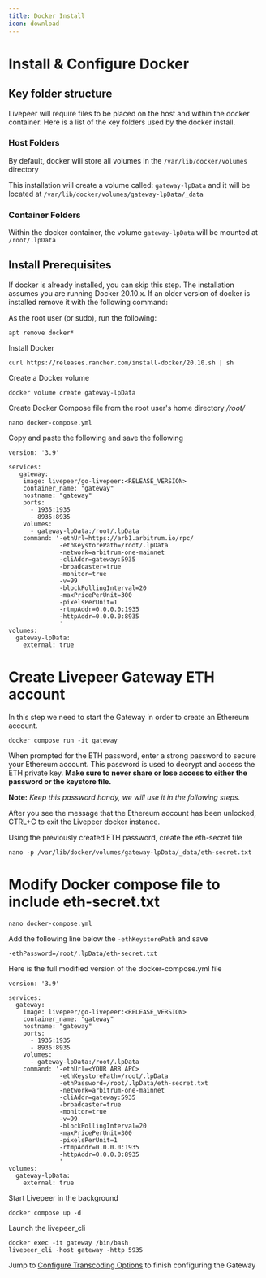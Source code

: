 ```yaml
---
title: Docker Install
icon: download
---
```


# Install & Configure Docker

## Key folder structure

Livepeer will require files to be placed on the host and within the docker
container. Here is a list of the key folders used by the docker install.

### Host Folders

By default, docker will store all volumes in the `/var/lib/docker/volumes`
directory

This installation will create a volume called: `gateway-lpData` and it will
be located at `/var/lib/docker/volumes/gateway-lpData/_data`

### Container Folders

Within the docker container, the volume `gateway-lpData` will be mounted at
`/root/.lpData`

## Install Prerequisites

If docker is already installed, you can skip this step. The installation assumes
you are running Docker 20.10.x. If an older version of docker is installed
remove it with the following command:

As the root user (or sudo), run the following:

```
apt remove docker*
```

Install Docker

```
curl https://releases.rancher.com/install-docker/20.10.sh | sh
```

Create a Docker volume

```
docker volume create gateway-lpData
```

Create Docker Compose file from the root user's home directory _/root/_

```
nano docker-compose.yml
```

Copy and paste the following and save the following

```
version: '3.9'

services:
   gateway:
    image: livepeer/go-livepeer:<RELEASE_VERSION>
    container_name: "gateway"
    hostname: "gateway"
    ports:
      - 1935:1935
      - 8935:8935
    volumes:
      - gateway-lpData:/root/.lpData
    command: '-ethUrl=https://arb1.arbitrum.io/rpc/
              -ethKeystorePath=/root/.lpData
              -network=arbitrum-one-mainnet
              -cliAddr=gateway:5935
              -broadcaster=true
              -monitor=true
              -v=99
              -blockPollingInterval=20
              -maxPricePerUnit=300
              -pixelsPerUnit=1
              -rtmpAddr=0.0.0.0:1935
              -httpAddr=0.0.0.0:8935
              '
volumes:
  gateway-lpData:
    external: true
```

# Create Livepeer Gateway ETH account

In this step we need to start the Gateway in order to create an Ethereum
account.

```
docker compose run -it gateway
```

When prompted for the ETH password, enter a strong password to secure your
Ethereum account. This password is used to decrypt and access the ETH private
key. **Make sure to never share or lose access to either the password or the
keystore file.**

**Note:** _Keep this password handy, we will use it in the following steps._

After you see the message that the Ethereum account has been unlocked, CTRL+C to
exit the Livepeer docker instance.

Using the previously created ETH password, create the eth-secret file

```
nano -p /var/lib/docker/volumes/gateway-lpData/_data/eth-secret.txt
```

# Modify Docker compose file to include eth-secret.txt

```
nano docker-compose.yml
```

Add the following line below the `-ethKeystorePath` and save

```
-ethPassword=/root/.lpData/eth-secret.txt
```

Here is the full modified version of the docker-compose.yml file

```
version: '3.9'

services:
  gateway:
    image: livepeer/go-livepeer:<RELEASE_VERSION>
    container_name: "gateway"
    hostname: "gateway"
    ports:
      - 1935:1935
      - 8935:8935
    volumes:
      - gateway-lpData:/root/.lpData
    command: '-ethUrl=<YOUR ARB APC>
              -ethKeystorePath=/root/.lpData
              -ethPassword=/root/.lpData/eth-secret.txt
              -network=arbitrum-one-mainnet
              -cliAddr=gateway:5935
              -broadcaster=true
              -monitor=true
              -v=99
              -blockPollingInterval=20
              -maxPricePerUnit=300
              -pixelsPerUnit=1
              -rtmpAddr=0.0.0.0:1935
              -httpAddr=0.0.0.0:8935
              '
volumes:
  gateway-lpData:
    external: true
```

Start Livepeer in the background

```
docker compose up -d
```

Launch the livepeer_cli

```
docker exec -it gateway /bin/bash
livepeer_cli -host gateway -http 5935
```

Jump to
[Configure Transcoding Options](/gateways/guides/transcoding-options) to
finish configuring the Gateway

